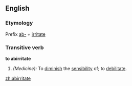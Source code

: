 ==English==
===Etymology===
Prefix [[ab-]] + [[irritate]]

===Transitive verb=== 
'''to abirritate'''

#''(Medicine):'' To [[diminish]] the [[sensibility]] of; to [[debilitate]].

[[zh:abirritate]]